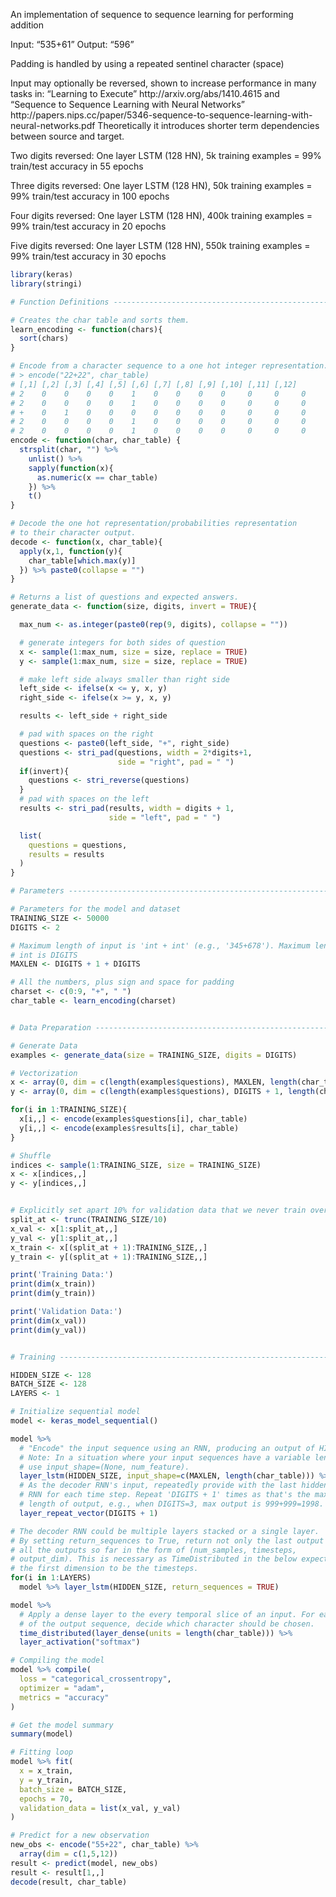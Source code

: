 An implementation of sequence to sequence learning for performing addition

Input: "535+61"
Output: "596"

Padding is handled by using a repeated sentinel character (space)

Input may optionally be reversed, shown to increase performance in many tasks in:
"Learning to Execute"
http://arxiv.org/abs/1410.4615
and
"Sequence to Sequence Learning with Neural Networks"
http://papers.nips.cc/paper/5346-sequence-to-sequence-learning-with-neural-networks.pdf
Theoretically it introduces shorter term dependencies between source and target.

Two digits reversed:
 One layer LSTM (128 HN), 5k training examples = 99% train/test accuracy in 55 epochs

Three digits reversed:
 One layer LSTM (128 HN), 50k training examples = 99% train/test accuracy in 100 epochs

Four digits reversed:
 One layer LSTM (128 HN), 400k training examples = 99% train/test accuracy in 20 epochs

Five digits reversed:
 One layer LSTM (128 HN), 550k training examples = 99% train/test accuracy in 30 epochs


```r
library(keras)
library(stringi)

# Function Definitions ----------------------------------------------------

# Creates the char table and sorts them.
learn_encoding <- function(chars){
  sort(chars)
}

# Encode from a character sequence to a one hot integer representation.
# > encode("22+22", char_table)
# [,1] [,2] [,3] [,4] [,5] [,6] [,7] [,8] [,9] [,10] [,11] [,12]
# 2    0    0    0    0    1    0    0    0    0     0     0     0
# 2    0    0    0    0    1    0    0    0    0     0     0     0
# +    0    1    0    0    0    0    0    0    0     0     0     0
# 2    0    0    0    0    1    0    0    0    0     0     0     0
# 2    0    0    0    0    1    0    0    0    0     0     0     0
encode <- function(char, char_table) {
  strsplit(char, "") %>%
    unlist() %>%
    sapply(function(x){
      as.numeric(x == char_table)
    }) %>%
    t()
}

# Decode the one hot representation/probabilities representation
# to their character output.
decode <- function(x, char_table){
  apply(x,1, function(y){
    char_table[which.max(y)]
  }) %>% paste0(collapse = "")
}

# Returns a list of questions and expected answers.
generate_data <- function(size, digits, invert = TRUE){

  max_num <- as.integer(paste0(rep(9, digits), collapse = ""))

  # generate integers for both sides of question
  x <- sample(1:max_num, size = size, replace = TRUE)
  y <- sample(1:max_num, size = size, replace = TRUE)

  # make left side always smaller than right side
  left_side <- ifelse(x <= y, x, y)
  right_side <- ifelse(x >= y, x, y)

  results <- left_side + right_side

  # pad with spaces on the right
  questions <- paste0(left_side, "+", right_side)
  questions <- stri_pad(questions, width = 2*digits+1,
                        side = "right", pad = " ")
  if(invert){
    questions <- stri_reverse(questions)
  }
  # pad with spaces on the left
  results <- stri_pad(results, width = digits + 1,
                      side = "left", pad = " ")

  list(
    questions = questions,
    results = results
  )
}

# Parameters --------------------------------------------------------------

# Parameters for the model and dataset
TRAINING_SIZE <- 50000
DIGITS <- 2

# Maximum length of input is 'int + int' (e.g., '345+678'). Maximum length of
# int is DIGITS
MAXLEN <- DIGITS + 1 + DIGITS

# All the numbers, plus sign and space for padding
charset <- c(0:9, "+", " ")
char_table <- learn_encoding(charset)


# Data Preparation --------------------------------------------------------

# Generate Data
examples <- generate_data(size = TRAINING_SIZE, digits = DIGITS)

# Vectorization
x <- array(0, dim = c(length(examples$questions), MAXLEN, length(char_table)))
y <- array(0, dim = c(length(examples$questions), DIGITS + 1, length(char_table)))

for(i in 1:TRAINING_SIZE){
  x[i,,] <- encode(examples$questions[i], char_table)
  y[i,,] <- encode(examples$results[i], char_table)
}

# Shuffle
indices <- sample(1:TRAINING_SIZE, size = TRAINING_SIZE)
x <- x[indices,,]
y <- y[indices,,]


# Explicitly set apart 10% for validation data that we never train over
split_at <- trunc(TRAINING_SIZE/10)
x_val <- x[1:split_at,,]
y_val <- y[1:split_at,,]
x_train <- x[(split_at + 1):TRAINING_SIZE,,]
y_train <- y[(split_at + 1):TRAINING_SIZE,,]

print('Training Data:')
print(dim(x_train))
print(dim(y_train))

print('Validation Data:')
print(dim(x_val))
print(dim(y_val))


# Training ----------------------------------------------------------------

HIDDEN_SIZE <- 128
BATCH_SIZE <- 128
LAYERS <- 1

# Initialize sequential model
model <- keras_model_sequential()

model %>%
  # "Encode" the input sequence using an RNN, producing an output of HIDDEN_SIZE.
  # Note: In a situation where your input sequences have a variable length,
  # use input_shape=(None, num_feature).
  layer_lstm(HIDDEN_SIZE, input_shape=c(MAXLEN, length(char_table))) %>%
  # As the decoder RNN's input, repeatedly provide with the last hidden state of
  # RNN for each time step. Repeat 'DIGITS + 1' times as that's the maximum
  # length of output, e.g., when DIGITS=3, max output is 999+999=1998.
  layer_repeat_vector(DIGITS + 1)

# The decoder RNN could be multiple layers stacked or a single layer.
# By setting return_sequences to True, return not only the last output but
# all the outputs so far in the form of (num_samples, timesteps,
# output_dim). This is necessary as TimeDistributed in the below expects
# the first dimension to be the timesteps.
for(i in 1:LAYERS)
  model %>% layer_lstm(HIDDEN_SIZE, return_sequences = TRUE)

model %>%
  # Apply a dense layer to the every temporal slice of an input. For each of step
  # of the output sequence, decide which character should be chosen.
  time_distributed(layer_dense(units = length(char_table))) %>%
  layer_activation("softmax")

# Compiling the model
model %>% compile(
  loss = "categorical_crossentropy",
  optimizer = "adam",
  metrics = "accuracy"
)

# Get the model summary
summary(model)

# Fitting loop
model %>% fit(
  x = x_train,
  y = y_train,
  batch_size = BATCH_SIZE,
  epochs = 70,
  validation_data = list(x_val, y_val)
)

# Predict for a new observation
new_obs <- encode("55+22", char_table) %>%
  array(dim = c(1,5,12))
result <- predict(model, new_obs)
result <- result[1,,]
decode(result, char_table)
```
